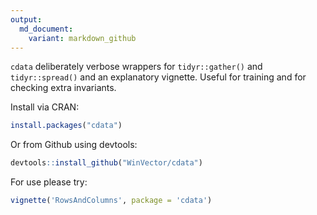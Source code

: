 ```yaml
---
output:
  md_document:
    variant: markdown_github
---
```


<!-- README.md is generated from README.Rmd. Please edit that file -->

`cdata` deliberately verbose wrappers for `tidyr::gather()` and `tidyr::spread()` and an explanatory vignette.  Useful for training and for checking extra invariants.

Install via CRAN:

```r
install.packages("cdata")
```

Or from Github using devtools:

```r
devtools::install_github("WinVector/cdata")
```

For use please try:

```r
vignette('RowsAndColumns', package = 'cdata')
```
